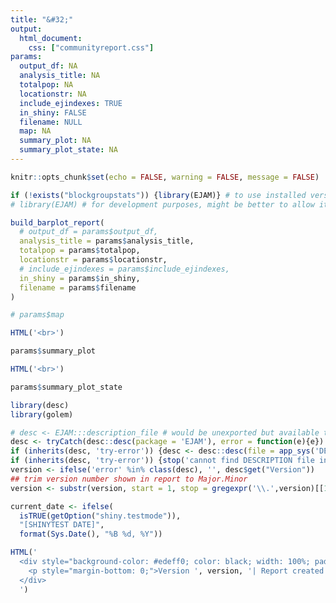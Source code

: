 ```yaml
---
title: "&#32;"
output: 
  html_document:
    css: ["communityreport.css"]
params:
  output_df: NA
  analysis_title: NA
  totalpop: NA
  locationstr: NA
  include_ejindexes: TRUE
  in_shiny: FALSE
  filename: NULL
  map: NA
  summary_plot: NA
  summary_plot_state: NA
---
```


```r
knitr::opts_chunk$set(echo = FALSE, warning = FALSE, message = FALSE)
```

```r
if (!exists("blockgroupstats")) {library(EJAM)} # to use installed version only if not already attached
# library(EJAM) # for development purposes, might be better to allow it to use the loaded version from load_all() if that is already available, rather than always/only using the installed version here ***

build_barplot_report(
  # output_df = params$output_df,
  analysis_title = params$analysis_title,
  totalpop = params$totalpop,
  locationstr = params$locationstr,
  # include_ejindexes = params$include_ejindexes,
  in_shiny = params$in_shiny,
  filename = params$filename
)
```

```r

# params$map

```

```r
HTML('<br>')
```

```r

params$summary_plot

```

```r
HTML('<br>')
```

```r

params$summary_plot_state

```

```r

library(desc)
library(golem)

# desc <- EJAM:::description_file # would be unexported but available to functions if EJAM pkg is attached. see global.R
desc <- tryCatch(desc::desc(package = 'EJAM'), error = function(e){e})
if (inherits(desc, 'try-error')) {desc <- desc::desc(file = app_sys('DESCRIPTION'))}
if (inherits(desc, 'try-error')) {stop('cannot find DESCRIPTION file in working directory or in EJAM package')}
version <- ifelse('error' %in% class(desc), '', desc$get("Version"))
## trim version number shown in report to Major.Minor
version <- substr(version, start = 1, stop = gregexpr('\\.',version)[[1]][2] - 1)

current_date <- ifelse(
  isTRUE(getOption("shiny.testmode")),
  "[SHINYTEST DATE]",
  format(Sys.Date(), "%B %d, %Y"))

HTML('
  <div style="background-color: #edeff0; color: black; width: 100%; padding: 10px 20px; text-align: right; margin: 10px 0;">
    <p style="margin-bottom: 0;">Version ', version, '| Report created on ', current_date, '</p>
  </div>
  ')
```

